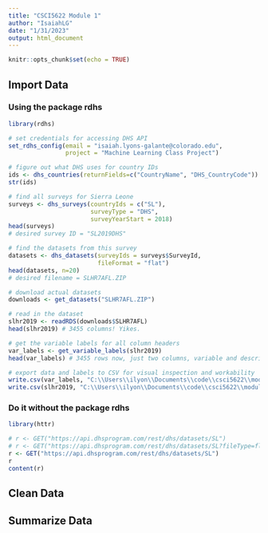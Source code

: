 ```yaml
---
title: "CSCI5622 Module 1"
author: "IsaiahLG"
date: "1/31/2023"
output: html_document
---
```


```r
knitr::opts_chunk$set(echo = TRUE)
```

## Import Data

### Using the package rdhs
```r
library(rdhs)

# set credentials for accessing DHS API
set_rdhs_config(email = "isaiah.lyons-galante@colorado.edu",
                project = "Machine Learning Class Project")

# figure out what DHS uses for country IDs
ids <- dhs_countries(returnFields=c("CountryName", "DHS_CountryCode"))
str(ids)

# find all surveys for Sierra Leone
surveys <- dhs_surveys(countryIds = c("SL"),
                       surveyType = "DHS",
                       surveyYearStart = 2018)
head(surveys)
# desired survey ID = "SL2019DHS"

# find the datasets from this survey
datasets <- dhs_datasets(surveyIds = surveys$SurveyId,
                         fileFormat = "flat")
head(datasets, n=20)
# desired filename = SLHR7AFL.ZIP

# download actual datasets
downloads <- get_datasets("SLHR7AFL.ZIP")

# read in the dataset
slhr2019 <- readRDS(downloads$SLHR7AFL)
head(slhr2019) # 3455 columns! Yikes. 

# get the variable labels for all column headers
var_labels <- get_variable_labels(slhr2019)
head(var_labels) # 3455 rows now, just two columns, variable and description

# export data and labels to CSV for visual inspection and workability
write.csv(var_labels, "C:\\Users\\ilyon\\Documents\\code\\csci5622\\module1\\exports\\var_labels.csv")
write.csv(slhr2019, "C:\\Users\\ilyon\\Documents\\code\\csci5622\\module1\\exports\\slhr2019.csv")
```

### Do it without the package rdhs
```r
library(httr)

# r <- GET("https://api.dhsprogram.com/rest/dhs/datasets/SL")
# r <- GET("https://api.dhsprogram.com/rest/dhs/datasets/SL?fileType=flat&f=csv")
r <- GET("https://api.dhsprogram.com/rest/dhs/datasets/SL")
r
content(r)
```

## Clean Data


## Summarize Data